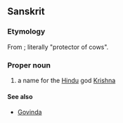 ==Sanskrit==

===Etymology===
From {{Skr.}}; literally "protector of cows".

===Proper noun===
{{en-proper-noun}}

# a name for the [[Hindu]] god [[Krishna]]

====See also====
* [[Govinda]]